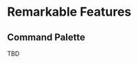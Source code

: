 <h1 id="remarkable-features" className="mb-4 text-4xl font-bold">
  Remarkable Features
</h1>
<h2
  id="remarkable-features_command-palette"
  className="pb-4 text-3xl font-bold"
>
  Command Palette
</h2>
<p>TBD</p>
